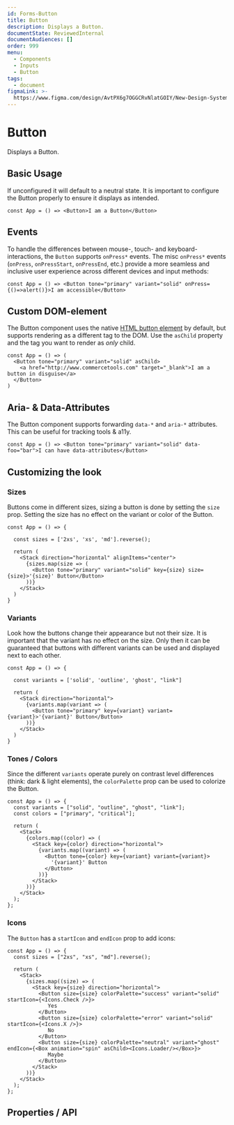 ```yaml
---
id: Forms-Button
title: Button
description: Displays a Button.
documentState: ReviewedInternal
documentAudiences: []
order: 999
menu:
  - Components
  - Inputs
  - Button
tags:
  - document
figmaLink: >-
  https://www.figma.com/design/AvtPX6g7OGGCRvNlatGOIY/New-Design-System?node-id=58-132&m=dev
---
```


# Button

Displays a Button.

## Basic Usage

If unconfigured it will default to a neutral state. It is important to configure
the Button properly to ensure it displays as intended.

```jsx-live
const App = () => <Button>I am a Button</Button>
```

## Events

To handle the differences between mouse-, touch- and keyboard-interactions, the
`Button` supports `onPress*` events. The misc `onPress*` events (`onPress`,
`onPressStart`, `onPressEnd`, etc.) provide a more seamless and inclusive user
experience across different devices and input methods:

```jsx-live
const App = () => <Button tone="primary" variant="solid" onPress={()=>alert()}>I am accessible</Button>
```

## Custom DOM-element

The Button component uses the native
[HTML button element](https://developer.mozilla.org/en-US/docs/Web/HTML/Element/button)
by default, but supports rendering as a different tag to the DOM. Use the
`asChild` property and the tag you want to render as _only_ child.

```jsx-live
const App = () => (
  <Button tone="primary" variant="solid" asChild>
    <a href="http://www.commercetools.com" target="_blank">I am a button in disguise</a>
  </Button>
)
```

## Aria- & Data-Attributes

The Button component supports forwarding `data-*` and `aria-*` attributes. This
can be useful for tracking tools & a11y.

```jsx-live
const App = () => <Button tone="primary" variant="solid" data-foo="bar">I can have data-attributes</Button>
```

## Customizing the look

### Sizes

Buttons come in different sizes, sizing a button is done by setting the `size`
prop. Setting the size has no effect on the variant or color of the Button.

```jsx-live
const App = () => {

  const sizes = ['2xs', 'xs', 'md'].reverse();

  return (
    <Stack direction="horizontal" alignItems="center">
      {sizes.map(size => (
        <Button tone="primary" variant="solid" key={size} size={size}>'{size}' Button</Button>
      ))}
    </Stack>
  )
}
```

### Variants

Look how the buttons change their appearance but not their size. It is important
that the variant has no effect on the size. Only then it can be guaranteed that
buttons with different variants can be used and displayed next to each other.

```jsx-live
const App = () => {

  const variants = ['solid', 'outline', 'ghost', "link"]

  return (
    <Stack direction="horizontal">
      {variants.map(variant => (
        <Button tone="primary" key={variant} variant={variant}>'{variant}' Button</Button>
      ))}
    </Stack>
  )
}
```

### Tones / Colors

Since the different `variants` operate purely on contrast level differences
(think: dark & light elements), the `colorPalette` prop can be used to colorize
the Button.

```jsx-live
const App = () => {
  const variants = ["solid", "outline", "ghost", "link"];
  const colors = ["primary", "critical"];

  return (
    <Stack>
      {colors.map((color) => (
        <Stack key={color} direction="horizontal">
          {variants.map((variant) => (
            <Button tone={color} key={variant} variant={variant}>
              '{variant}' Button
            </Button>
          ))}
        </Stack>
      ))}
    </Stack>
  );
};
```

### Icons

The `Button` has a `startIcon` and `endIcon` prop to add icons:

```jsx-live
const App = () => {
  const sizes = ["2xs", "xs", "md"].reverse();

  return (
    <Stack>
      {sizes.map((size) => (
        <Stack key={size} direction="horizontal">
          <Button size={size} colorPalette="success" variant="solid" startIcon={<Icons.Check />}>
             Yes
          </Button>
          <Button size={size} colorPalette="error" variant="solid" startIcon={<Icons.X />}>
             No
          </Button>
          <Button size={size} colorPalette="neutral" variant="ghost" endIcon={<Box animation="spin" asChild><Icons.Loader/></Box>}>
             Maybe
          </Button>
        </Stack>
      ))}
    </Stack>
  );
};
```

## Properties / API

<PropTable id="Button" />
